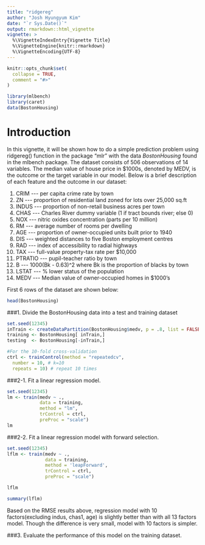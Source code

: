 ```yaml
---
title: "ridgereg"
author: "Josh Hyungyum Kim"
date: "`r Sys.Date()`"
output: rmarkdown::html_vignette
vignette: >
  %\VignetteIndexEntry{Vignette Title}
  %\VignetteEngine{knitr::rmarkdown}
  %\VignetteEncoding{UTF-8}
---
```


```r
knitr::opts_chunk$set(
  collapse = TRUE,
  comment = "#>"
)
```

```r
library(mlbench)
library(caret)
data(BostonHousing)
```

# Introduction
In this vignette, it will be shown how to do a simple prediction problem using ridgereg() function in the package "mlr" with the data _BostonHousing_ found in the mlbench package. The dataset consists of 506 observations of 14 variables. The median value of house price in $1000s, denoted by MEDV, is the outcome or the target variable in our model. Below is a brief description of each feature and the outcome in our dataset:

1. CRIM \-\-\- per capita crime rate by town
2. ZN \-\-\- proportion of residential land zoned for lots over 25,000 sq.ft
3. INDUS \-\-\- proportion of non-retail business acres per town
4. CHAS \-\-\- Charles River dummy variable (1 if tract bounds river; else 0)
5. NOX \-\-\- nitric oxides concentration (parts per 10 million)
6. RM \-\-\- average number of rooms per dwelling
7. AGE \-\-\- proportion of owner-occupied units built prior to 1940
8. DIS \-\-\- weighted distances to five Boston employment centres
9. RAD \-\-\- index of accessibility to radial highways
10. TAX \-\-\- full-value property-tax rate per $10,000
11. PTRATIO \-\-\- pupil-teacher ratio by town
12. B \-\-\- 1000(Bk - 0.63)^2 where Bk is the proportion of blacks by town
13. LSTAT \-\-\- % lower status of the population
14. MEDV \-\-\- Median value of owner-occupied homes in $1000’s

First 6 rows of the dataset are shown below:
```r
head(BostonHousing)
```


###1. Divide the BostonHousing data into a test and training dataset
```r
set.seed(12345)
inTrain <- createDataPartition(BostonHousing$medv, p = .8, list = FALSE)
training <- BostonHousing[ inTrain,]
testing  <- BostonHousing[-inTrain,]

#For the 10-fold cross-validation
ctrl <- trainControl(method = "repeatedcv",
  number = 10, # k=10
  repeats = 10) # repeat 10 times
```

###2-1. Fit a linear regression model.
```r
set.seed(12345)
lm <- train(medv ~ ., 
            data = training,
            method = "lm",
            trControl = ctrl,
            preProc = "scale")
lm
```

###2-2. Fit a linear regression model with forward selection.
```r
set.seed(12345)
lflm <- train(medv ~ ., 
              data = training,
              method = 'leapForward',
              trControl = ctrl,
              preProc = "scale")

lflm

summary(lflm)
```

Based on the RMSE results above, regression model with 10 factors(excluding indus, chas1, age) is slightly better than with all 13 factors model. Though the difference is very small, model with 10 factors is simpler.

###3. Evaluate the performance of this model on the training dataset.
